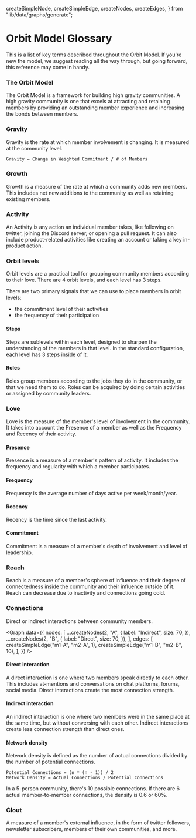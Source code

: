   createSimpleNode,
  createSimpleEdge,
  createNodes,
  createEdges,
} from "lib/data/graphs/generate";

# Orbit Model Glossary

This is a list of key terms described throughout the Orbit Model. If you're new the model, we suggest reading all the way through, but going forward, this reference may come in handy. 

### The Orbit Model

The Orbit Model is a framework for building high gravity communities. A high gravity community is one that excels at attracting and retaining members by providing an outstanding member experience and increasing the bonds between members. 

### Gravity 
Gravity is the rate at which member involvement is changing. It is measured at the community level. 
```
Gravity = Change in Weighted Commitment / # of Members
```

### Growth
Growth is a measure of the rate at which a community adds new members. This includes net new additions to the community as well as retaining existing members. 

### Activity 

An Activity is any action an individual member takes, like following on twitter, joining the Discord server, or opening a pull request. It can also include product-related activities like creating an account or taking a key in-product action.

### Orbit levels

Orbit levels are a practical tool for grouping community members according to their love. There are 4 orbit levels, and each level has 3 steps. 

There are two primary signals that we can use to place members in orbit levels:

- the commitment level of their activities
- the frequency of their participation


#### Steps 

Steps are sublevels within each level, designed to sharpen the understanding of the members in that level. In the standard configuration, each level has 3 steps inside of it.

#### Roles

Roles group members according to the jobs they do in the community, or that we need them to do. Roles can be acquired by doing certain activities or assigned by community leaders.

### Love

Love is the measure of the member's level of involvement in the community. It takes into account the Presence of a member as well as the Frequency and Recency of their activity. 

#### Presence 

Presence is a measure of a member's pattern of activity. It includes the
frequency and regularity with which a member participates.

#### Frequency

Frequency is the average number of days active per week/month/year.

#### Recency

Recency is the time since the last activity.

#### Commitment

Commitment is a measure of a member's depth of involvement and level of leadership. 

### Reach

Reach is a measure of a member's sphere of influence and their degree of connectedness inside the community and their influence outside of it. Reach can decrease due to inactivity and connections going cold. 

### Connections 

Direct or indirect interactions between community members. 


<Graph
  data={{
    nodes: [
      ...createNodes(2, "A", {
        label: "Indirect",
        size: 70,
      }),
      ...createNodes(2, "B", {
        label: "Direct",
        size: 70,
      }),
    ],
    edges: [
      createSimpleEdge("m1-A", "m2-A", 1),
      createSimpleEdge("m1-B", "m2-B", 10),
    ],
  }}
/>

#### Direct interaction

A direct interaction is one where two members speak directly to each other. This includes
at-mentions and conversations on chat platforms, forums, social media. Direct interactions
create the most connection strength.

#### Indirect interaction

An indirect interaction is one where two members were in the same place at the same time,
but without conversing with each other. Indirect interactions create less connection
strength than direct ones.

#### Network density

Network density is defined as the number of actual connections divided by the
number of potential connections.

```
Potential Connections = (n * (n - 1)) / 2
Network Density = Actual Connections / Potential Connections
```

In a 5-person community, there's 10 possible connections. If there are 6 actual
member-to-member connections, the density is 0.6 or 60%.

### Clout

A measure of a member's external influence, in the form of twitter followers, newsletter subscribers, members of their own communities, and more. 